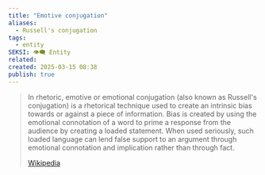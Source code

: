 ```yaml
---
title: "Emotive conjugation"
aliases:
  - Russell's conjugation
tags:
  - entity
SEKSI: 👁️‍🗨️ Entity
related:
created: 2025-03-15 08:38
publish: true
---
```


> In rhetoric, emotive or emotional conjugation (also known as Russell's conjugation) is a rhetorical technique used to create an intrinsic bias towards or against a piece of information. Bias is created by using the emotional connotation of a word to prime a response from the audience by creating a loaded statement. When used seriously, such loaded language can lend false support to an argument through emotional connotation and implication rather than through fact.
>
> [Wikipedia](https://en.wikipedia.org/wiki/Emotive%20conjugation)
